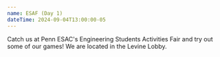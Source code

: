 ```yaml
---
name: ESAF (Day 1)
dateTime: 2024-09-04T13:00:00-05
---
```


Catch us at Penn ESAC's Engineering Students Activities Fair and try out some of our games! We are located in the Levine Lobby.
